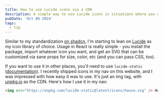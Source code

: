 ```yaml
---
title: How to use Lucide icons via a CDN
description: A simple way to use Lucide icons in situations where you can't use NPM.
pubDate: 'Oct 06 2024'
tags: 
  - tip
---
```


Similar to my standardization [on shadcn](https://kristianfreeman.com/brief-shadcnui-review/), I'm starting to lean on [Lucide](https://lucide.dev) as my icon library of choice. Usage in React is really simple - you install the package, import whatever icon you want, and get an SVG that can be customized via sane props for size, color, etc (and you can pass CSS, too).

If you want to use it in other places, you'll need to use `lucide-static` ([documentation](https://lucide.dev/guide/packages/lucide-static)). I recently shipped icons in my nav on this website, and I was impressed with how easy it was to use. It's just an img tag, with [unpkg.io](https://unpkg.io) as the CDN. Here's how I use it in my nav:

```html
<img src="https://unpkg.com/lucide-static@latest/icons/house.svg" /> Home
```
